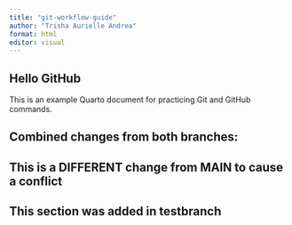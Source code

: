 ```yaml
---
title: "git-workflow-guide"
author: "Trisha Aurielle Andrea"
format: html
editor: visual
---
```


## Hello GitHub

This is an example Quarto document for practicing Git and GitHub commands.

## Combined changes from both branches:
## This is a DIFFERENT change from MAIN to cause a conflict
## This section was added in testbranch

